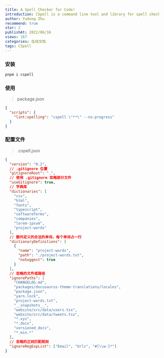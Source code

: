 ```yaml
---
title: A Spell Checker for Code!
introduction: CSpell is a command line tool and library for spell checking code.
author: Yudong Zhu
recommend: true
star: 2
publishAt: 2022/06/16
views: 167
categories: 在线文档
tags: CSpell
---
```


### 安装

```bash
pnpm i cspell
```

### 使用

> package.json

```json
{
  "scripts": {
    "lint:spelling": "cspell \"**\" --no-progress"
  }
}
```

### 配置文件

> .cspell.json

```json
{
  "version": "0.2",
  // .gitignore 位置
  "gitignoreRoot": ".",
  // 使用 .gitignore 忽略部分文件
  "useGitignore": true,
  // 字典库
  "dictionaries": [
    "css",
    "html",
    "fonts",
    "typescript",
    "softwareTerms",
    "companies",
    "lorem-ipsum",
    "project-words"
  ],
  // 额外定义的合法的单词，每个单词占一行
  "dictionaryDefinitions": [
    {
      "name": "project-words",
      "path": "./project-words.txt",
      "noSuggest": true
    }
  ],
  // 忽略的文件或路径
  "ignorePaths": [
    "CHANGELOG.md",
    "packages/docusaurus-theme-translations/locales",
    "package.json",
    "yarn.lock",
    "project-words.txt",
    "__snapshots__",
    "website/src/data/users.tsx",
    "website/src/data/tweets.tsx",
    "*.xyz",
    "*.docx",
    "versioned_docs",
    "*.min.*"
  ],
  // 忽略的正则匹配规则
  "ignoreRegExpList": ["Email", "Urls", "#[\\w-]*"]
}
```
